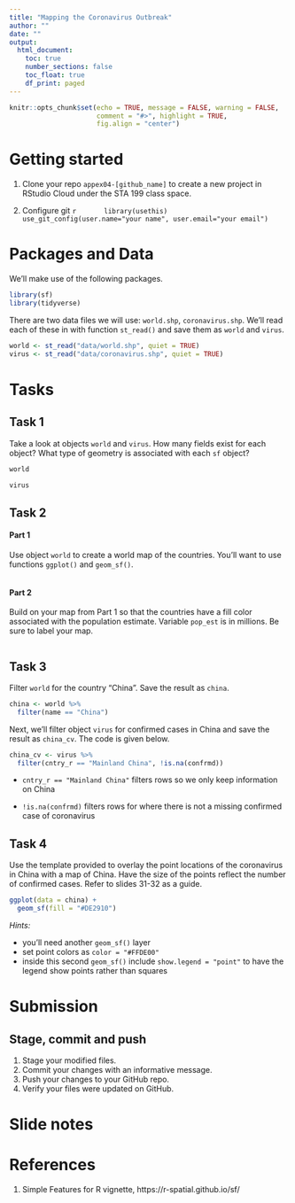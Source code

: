 ```yaml
---
title: "Mapping the Coronavirus Outbreak"
author: ""
date: ""
output: 
  html_document:
    toc: true
    number_sections: false
    toc_float: true
    df_print: paged
---
```


```r
knitr::opts_chunk$set(echo = TRUE, message = FALSE, warning = FALSE,
                      comment = "#>", highlight = TRUE,
                      fig.align = "center")
```

# Getting started

1. Clone your repo `appex04-[github_name]` to create a new project
   in RStudio Cloud under the STA 199 class space.

2. Configure git
      ```r
      library(usethis)
      use_git_config(user.name="your name", user.email="your email")
      ```

# Packages and Data

We'll make use of the following packages.

```r
library(sf)
library(tidyverse)
```

There are two data files we will use: `world.shp`, `coronavirus.shp`. We'll
read each of these in with function `st_read()` and save them as `world` and
`virus`.

```r
world <- st_read("data/world.shp", quiet = TRUE)
virus <- st_read("data/coronavirus.shp", quiet = TRUE)
```

# Tasks

## Task 1

Take a look at objects `world` and `virus`. How many fields exist for each
object? What type of geometry is associated with each `sf` object?

```r
world
```

```r
virus
```

## Task 2

#### Part 1

Use object `world` to create a world map of the countries. You'll want to use
functions `ggplot()` and `geom_sf()`.

```r

```

#### Part 2

Build on your map from Part 1 so that the countries have a fill color 
associated with the population estimate. Variable `pop_est` is in millions.
Be sure to label your map.

```r

```

## Task 3

Filter `world` for the country "China". Save the result as `china`.

```r
china <- world %>% 
  filter(name == "China")
```

Next, we'll filter object `virus` for confirmed cases in China and save the
result as `china_cv`. The code is given below.

```r
china_cv <- virus %>% 
  filter(cntry_r == "Mainland China", !is.na(confrmd))
```

- `cntry_r == "Mainland China"` filters rows so we only keep information on
  China
  
- `!is.na(confrmd)` filters rows for where there is not a missing confirmed
  case of coronavirus

## Task 4

Use the template provided to overlay the point locations of the coronavirus
in China with a map of China. Have the size of the points reflect the
number of confirmed cases. Refer to slides 31-32 as a guide.

```r
ggplot(data = china) +
  geom_sf(fill = "#DE2910")
```

*Hints:*

- you'll need another `geom_sf()` layer
- set point colors as `color = "#FFDE00"`
- inside this second `geom_sf()` include `show.legend = "point"` to have the 
  legend show points rather than squares

# Submission

## Stage, commit and push

1. Stage your modified files.
2. Commit your changes with an informative message.
3. Push your changes to your GitHub repo.
4. Verify your files were updated on GitHub.

# Slide notes

# References

1. Simple Features for R vignette, https://r-spatial.github.io/sf/
